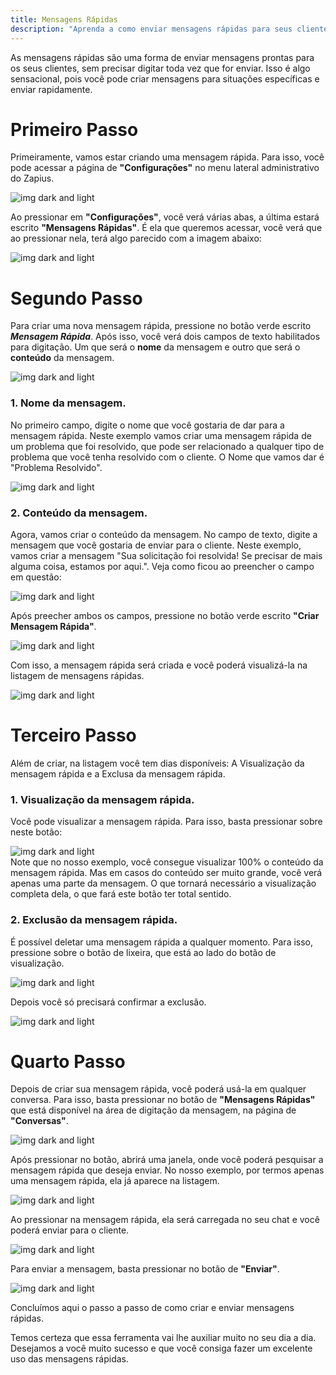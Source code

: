```yaml
---
title: Mensagens Rápidas
description: "Aprenda a como enviar mensagens rápidas para seus clientes."
---
```


As mensagens rápidas são uma forma de enviar mensagens prontas para os seus clientes, sem precisar digitar toda vez que for enviar. Isso é algo sensacional, pois você pode criar mensagens para situações específicas e enviar rapidamente.

# Primeiro Passo

Primeiramente, vamos estar criando uma mensagem rápida. Para isso, você pode acessar a página de **"Configurações"** no menu lateral administrativo do Zapius.

<Frame>
  <div className="w-full flex justify-center">
    <img alt="img dark and light" className="dark:block" class="shadow-lg rounded-lg" src="/images/menu-configuracoes.png" />   
  </div>
</Frame>

Ao pressionar em **"Configurações"**, você verá várias abas, a última estará escrito **"Mensagens Rápidas"**. É ela que queremos acessar, você verá que ao pressionar nela, terá algo parecido com a imagem abaixo:

<Frame>
  <div className="w-full flex justify-center">
    <img alt="img dark and light" className="dark:block" class="shadow-lg rounded-lg" src="/images/mensagens-rapidas.png" />   
  </div>
</Frame>

# Segundo Passo

Para criar uma nova mensagem rápida, pressione no botão verde escrito ***Mensagem Rápida***. Após isso, você verá dois campos de texto habilitados para digitação. Um que será o **nome** da mensagem e outro que será o **conteúdo** da mensagem.

<Frame>
  <div className="w-full flex justify-center">
    <img alt="img dark and light" className="dark:block" class="shadow-lg rounded-lg" src="/images/criar-mensagem-rapida.png" />   
  </div>
</Frame>

### 1. Nome da mensagem.

No primeiro campo, digite o nome que você gostaria de dar para a mensagem rápida. Neste exemplo vamos criar uma mensagem rápida de um problema que foi resolvido, que pode ser relacionado a qualquer tipo de problema que você tenha resolvido com o cliente. O Nome que vamos dar é "Problema Resolvido".

<Frame>
  <div className="w-full flex justify-center">
    <img alt="img dark and light" className="dark:block" class="shadow-lg rounded-lg" src="/images/nome-mensagem-rapida.png" />   
  </div>
</Frame>

### 2. Conteúdo da mensagem.

Agora, vamos criar o conteúdo da mensagem. No campo de texto, digite a mensagem que você gostaria de enviar para o cliente. Neste exemplo, vamos criar a mensagem "Sua solicitação foi resolvida! Se precisar de mais alguma coisa, estamos por aqui.". Veja como ficou ao preencher o campo em questão: 

<Frame>
  <div className="w-full flex justify-center">
    <img alt="img dark and light" className="dark:block" class="shadow-lg rounded-lg" src="/images/conteudo-mensagem-rapida.png" />   
  </div>
</Frame>

Após preecher ambos os campos, pressione no botão verde escrito **"Criar Mensagem Rápida"**. 

<Frame>
  <div className="w-full flex justify-center">
    <img alt="img dark and light" className="dark:block" class="shadow-lg rounded-lg" src="/images/botao-criar-mensagem-rapida.png" />   
  </div>
</Frame>

Com isso, a mensagem rápida será criada e você poderá visualizá-la na listagem de mensagens rápidas.

<Frame>
  <div className="w-full flex justify-center">
    <img alt="img dark and light" className="dark:block" class="shadow-lg rounded-lg" src="/images/listagem-mensagem-rapida.png" />   
  </div>
</Frame>

# Terceiro Passo

Além de criar, na listagem você tem dias disponíveis: A Visualização da mensagem rápida e a Exclusa da mensagem rápida.

### 1. Visualização da mensagem rápida.

Você pode visualizar a mensagem rápida. Para isso, basta pressionar sobre neste botão:

<Frame>
  <div className="w-full flex justify-center">
    <img alt="img dark and light" className="dark:block" class="shadow-lg rounded-lg" src="/images/visualizacao-mensagem-rapida.png" />   
  </div>
</Frame>

<Info>
    Note que no nosso exemplo, você consegue visualizar 100% o conteúdo da mensagem rápida. Mas em casos do conteúdo ser muito grande, você verá apenas uma parte da mensagem. O que tornará necessário a visualização completa dela, o que fará este botão ter total sentido.    
</ Info>

### 2. Exclusão da mensagem rápida.

É possível deletar uma mensagem rápida a qualquer momento. Para isso, pressione sobre o botão de lixeira, que está ao lado do botão de visualização.

<Frame>
  <div className="w-full flex justify-center">
    <img alt="img dark and light" className="dark:block" class="shadow-lg rounded-lg" src="/images/excluir-mensagem-rapida.png" />   
  </div>
</Frame>

Depois você só precisará confirmar a exclusão.

<Frame>
  <div className="w-full flex justify-center">
    <img alt="img dark and light" className="dark:block" class="shadow-lg rounded-lg" src="/images/confirmar-excluir-mensagem-rapida.png" />   
  </div>
</Frame>

# Quarto Passo

Depois de criar sua mensagem rápida, você poderá usá-la em qualquer conversa. Para isso, basta pressionar no botão de **"Mensagens Rápidas"** que está disponível na área de digitação da mensagem, na página de **"Conversas"**.

<Frame>
  <div className="w-full flex justify-center">
    <img alt="img dark and light" className="dark:block" class="shadow-lg rounded-lg" src="/images/mensagem-rapida-conversa.png" />   
  </div>
</Frame>

Após pressionar no botão, abrirá uma janela, onde você poderá pesquisar a mensagem rápida que deseja enviar. No nosso exemplo, por termos apenas uma mensagem rápida, ela já aparece na listagem.

<Frame>
  <div className="w-full flex justify-center">
    <img alt="img dark and light" className="dark:block" class="shadow-lg rounded-lg" src="/images/janela-mensagem-rapida.png" />   
  </div>
</Frame>

Ao pressionar na mensagem rápida, ela será carregada no seu chat e você poderá enviar para o cliente.

<Frame>
  <div className="w-full flex justify-center">
    <img alt="img dark and light" className="dark:block" class="shadow-lg rounded-lg" src="/images/chat-mensagem-rapida.png" />   
  </div>
</Frame>

Para enviar a mensagem, basta pressionar no botão de **"Enviar"**.

<Frame>
  <div className="w-full flex justify-center">
    <img alt="img dark and light" className="dark:block" class="shadow-lg rounded-lg" src="/images/enviar-mensagem-rapida.png" />   
  </div>
</Frame>

Concluímos aqui o passo a passo de como criar e enviar mensagens rápidas.

Temos certeza que essa ferramenta vai lhe auxiliar muito no seu dia a dia. Desejamos a você muito sucesso e que você consiga fazer um excelente uso das mensagens rápidas.